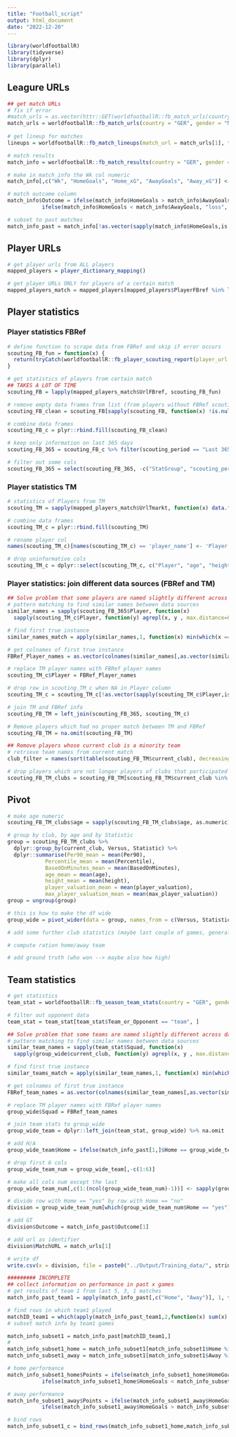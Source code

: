 ```yaml
---
title: "Football_script"
output: html_document
date: "2022-12-20"
---
```


```r
library(worldfootballR)
library(tidyverse)
library(dplyr)
library(parallel)
```

## Leagure URLs
```r
## get match URLs
# fix if error
#match_urls = as.vector(httr::GET(worldfootballR::fb_match_urls(country = "GER", gender = "M", tier = "1st", season_end_year = "2023")[1])$url)
match_urls = worldfootballR::fb_match_urls(country = "GER", gender = "M", tier = "1st", season_end_year = "2023")
 
# get lineup for matches
lineups = worldfootballR::fb_match_lineups(match_url = match_urls[1], time_pause = 2)

# match results
match_info = worldfootballR::fb_match_results(country = "GER", gender = "M", tier = "1st", season_end_year = "2023")

# make in match_info the Wk col numeric
match_info[,c("Wk", "HomeGoals", "Home_xG", "AwayGoals", "Away_xG")] <- sapply(match_info[,c("Wk", "HomeGoals", "Home_xG", "AwayGoals", "Away_xG")], as.numeric)

# match outcome column
match_info$Outcome = ifelse(match_info$HomeGoals > match_info$AwayGoals, "win",
           ifelse(match_info$HomeGoals < match_info$AwayGoals, "loss", "draw"))

# subset to past matches
match_info_past = match_info[!as.vector(sapply(match_info$HomeGoals,is.na)), ]
```

## Player URLs
```r
# get player urls from ALL players
mapped_players = player_dictionary_mapping()

# get player URLs ONLY for players of a certain match
mapped_players_match = mapped_players[mapped_players$PlayerFBref %in% lineups[lineups$Min > 30,]$Player_Name, ] # players must have played at least 30 minutes
```

## Player statistics
### Player statistics FBRef
```r
# define function to scrape data from FBRef and skip if error occurs
scouting_FB_fun = function(x) {
  return(tryCatch(worldfootballR::fb_player_scouting_report(player_url = x, pos_versus = "primary", time_pause = 2), error=function(e) NULL))
}

# get statistics of players from certain match
## TAKES A LOT OF TIME
scouting_FB = lapply(mapped_players_match$UrlFBref, scouting_FB_fun)

# remove empty data frames from list (from players without FBRef scouting report)
scouting_FB_clean = scouting_FB[sapply(scouting_FB, function(x) !is.null(dim(x)[1]))]

# combine data frames
scouting_FB_c = plyr::rbind.fill(scouting_FB_clean)

# keep only information on last 365 days
scouting_FB_365 = scouting_FB_c %>% filter(scouting_period == "Last 365 Days")

# filter out some cols
scouting_FB_365 = select(scouting_FB_365, -c("StatGroup", "scouting_period"))
```

### Player statistics TM
```r
# statistics of Players from TM
scouting_TM = sapply(mapped_players_match$UrlTmarkt, function(x) data.frame(worldfootballR::tm_player_bio(player_urls = x)))

# combine data frames
scouting_TM_c = plyr::rbind.fill(scouting_TM)

# rename player col
names(scouting_TM_c)[names(scouting_TM_c) == 'player_name'] <- 'Player'

# drop uninformative cols
scouting_TM_c = dplyr::select(scouting_TM_c, c("Player", "age", "height", "current_club", "player_valuation", "max_player_valuation"))
```

### Player statistics: join different data sources (FBRef and TM)
```r
## Solve problem that some players are named slightly different across data bases
# pattern matching to find similar names between data sources
similar_names = sapply(scouting_FB_365$Player, function(x) 
  sapply(scouting_TM_c$Player, function(y) agrepl(x, y , max.distance=0.1)))

# find first true instance
similar_names_match = apply(similar_names,1, function(x) min(which(x == TRUE)))

# get colnames of first true instance
FBRef_Player_names = as.vector(colnames(similar_names[,as.vector(similar_names_match)]))

# replace TM player names with FBRef player names
scouting_TM_c$Player = FBRef_Player_names

# drop row in scouting_TM_c when NA in Player column
scouting_TM_c = scouting_TM_c[!as.vector(sapply(scouting_TM_c$Player,is.na)), ]

# join TM and FBRef info
scouting_FB_TM = left_join(scouting_FB_365, scouting_TM_c)

# Remove players which had no proper match between TM and FBRef
scouting_FB_TM = na.omit(scouting_FB_TM)

## Remove players whose current club is a minority team
# retrieve team names from current match
club_filter = names(sort(table(scouting_FB_TM$current_club), decreasing = T))[1:2]

# drop players which are not longer players of clubs that participated in a match
scouting_FB_TM_clubs = scouting_FB_TM[scouting_FB_TM$current_club %in% club_filter, ]
```

## Pivot
```r
# make age numeric
scouting_FB_TM_clubs$age = sapply(scouting_FB_TM_clubs$age, as.numeric)

# group by club, by age and by Statistic
group = scouting_FB_TM_clubs %>% 
  dplyr::group_by(current_club, Versus, Statistic) %>% 
  dplyr::summarise(Per90_mean = mean(Per90),
            Percentile_mean = mean(Percentile),
            BasedOnMinutes_mean = mean(BasedOnMinutes),
            age_mean = mean(age),
            height_mean = mean(height),
            player_valuation_mean = mean(player_valuation),
            max_player_valuation_mean = mean(max_player_valuation))
group = ungroup(group)

# this is how to make the df wide
group_wide = pivot_wider(data = group, names_from = c(Versus, Statistic), values_from = c(4:ncol(group)))

# add some further club statistics (maybe last couple of games, general stuff like posession,...)

# compute ration home/away team

# add ground truth (who won --> maybe also how high)

```

## Team statistics
```r
# get statistics
team_stat = worldfootballR::fb_season_team_stats(country = "GER", gender = "M", season_end_year = "2023", tier = "1st", time_pause = 2, stat_type = "standard")

# filter out opponent data
team_stat = team_stat[team_stat$Team_or_Opponent == "team", ]

## Solve problem that some teams are named slightly different across data bases
# pattern matching to find similar names between data sources
similar_team_names = sapply(team_stat$Squad, function(x) 
  sapply(group_wide$current_club, function(y) agrepl(x, y , max.distance=0.3)))

# find first true instance
similar_teams_match = apply(similar_team_names,1, function(x) min(which(x == TRUE)))

# get colnames of first true instance
FBRef_team_names = as.vector(colnames(similar_team_names[,as.vector(similar_teams_match)]))

# replace TM player names with FBRef player names
group_wide$Squad = FBRef_team_names

# join team stats to group_wide
group_wide_team = dplyr::left_join(team_stat, group_wide) %>% na.omit

# add H/A
group_wide_team$Home = ifelse(match_info_past[1,]$Home == group_wide_team$Squad, "yes", "no") #hier muss dann halt gelooped werden anstelle von der 1

# drop first 6 cols
group_wide_team_num = group_wide_team[,-c(1:6)]

# make all cols num except the last 
group_wide_team_num[,c(1:(ncol(group_wide_team_num)-1))] <- sapply(group_wide_team_num[,c(1:(ncol(group_wide_team_num)-1))], as.numeric)

# divide row with Home == "yes" by row with Home == "no"
division = group_wide_team_num[which(group_wide_team_num$Home == "yes"),c(1:(ncol(group_wide_team_num)-1))]/group_wide_team_num[which(group_wide_team_num$Home == "no"),c(1:(ncol(group_wide_team_num)-1))]

# add GT
division$Outcome = match_info_past$Outcome[1]

# add url as identifier
division$MatchURL = match_urls[1]

# write df
write.csv(x = division, file = paste0("../Output/Training_data/", stringr::str_remove(match_urls[1], pattern = ".*/"), ".csv"))
```


```r
######### INCOMPLETE
## collect information on performance in past x games
# get results of team 1 from last 5, 3, 1 matches
match_info_past_team1 = apply(match_info_past[,c("Home", "Away")], 1, function(x) x == group_wide_team$Squad[1])

# find rows in which team1 played
matchID_team1 = which(apply(match_info_past_team1,2,function(x) sum(x) > 0))
# subset match info by team1 games

match_info_subset1 = match_info_past[matchID_team1,]
#
match_info_subset1_home = match_info_subset1[match_info_subset1$Home %in% group_wide_team$Squad[1],]
match_info_subset1_away = match_info_subset1[match_info_subset1$Away %in% group_wide_team$Squad[1],]

# home performance
match_info_subset1_home$Points = ifelse(match_info_subset1_home$HomeGoals > match_info_subset1_home$AwayGoals, 3,
           ifelse(match_info_subset1_home$HomeGoals < match_info_subset1_home$AwayGoals, 0, 1))

# away performance
match_info_subset1_away$Points = ifelse(match_info_subset1_away$HomeGoals < match_info_subset1_away$AwayGoals, 3,
           ifelse(match_info_subset1_away$HomeGoals > match_info_subset1_away$AwayGoals, 0, 1))

# bind rows
match_info_subset1_c = bind_rows(match_info_subset1_home,match_info_subset1_away)
```






